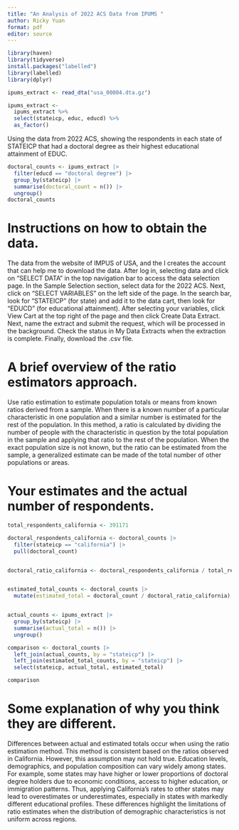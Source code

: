 ---
title: "An Analysis of 2022 ACS Data from IPUMS "
author: Ricky Yuan
format: pdf
editor: source
---

```{r}
library(haven)
library(tidyverse)
install.packages("labelled")
library(labelled)
library(dplyr)

ipums_extract <- read_dta("usa_00004.dta.gz")

ipums_extract <- 
  ipums_extract %>%
  select(stateicp, educ, educd) %>%
  as_factor()

```

Using the data from 2022 ACS, showing the respondents in each state of STATEICP that had a doctoral degree as their highest educational attainment of EDUC.

```{r}
doctoral_counts <- ipums_extract |>
  filter(educd == "doctoral degree") |> 
  group_by(stateicp) |>
  summarise(doctoral_count = n()) |> 
  ungroup()
doctoral_counts
```

# Instructions on how to obtain the data.

The data from the website of IMPUS of USA, and the I creates the account that can help me to download the data. After log in, selecting data and click on “SELECT DATA” in the top navigation bar to access the data selection page. In the Sample Selection section, select data for the 2022 ACS. Next, click on “SELECT VARIABLES” on the left side of the page. In the search bar, look for “STATEICP” (for state) and add it to the data cart, then look for “EDUCD” (for educational attainment). After selecting your variables, click View Cart at the top right of the page and then click Create Data Extract. Next, name the extract and submit the request, which will be processed in the background. Check the status in My Data Extracts when the extraction is complete. Finally, download the .csv file.

# A brief overview of the ratio estimators approach.

Use ratio estimation to estimate population totals or means from known ratios derived from a sample. When there is a known number of a particular characteristic in one population and a similar number is estimated for the rest of the population. In this method, a ratio is calculated by dividing the number of people with the characteristic in question by the total population in the sample and applying that ratio to the rest of the population. When the exact population size is not known, but the ratio can be estimated from the sample, a generalized estimate can be made of the total number of other populations or areas.

# Your estimates and the actual number of respondents.

```{r}
total_respondents_california <- 391171

doctoral_respondents_california <- doctoral_counts |>
  filter(stateicp == "california") |>
  pull(doctoral_count)


doctoral_ratio_california <- doctoral_respondents_california / total_respondents_california


estimated_total_counts <- doctoral_counts |>
  mutate(estimated_total = doctoral_count / doctoral_ratio_california)


actual_counts <- ipums_extract |>
  group_by(stateicp) |>
  summarise(actual_total = n()) |>  
  ungroup()

comparison <- doctoral_counts |>
  left_join(actual_counts, by = "stateicp") |>
  left_join(estimated_total_counts, by = "stateicp") |>
  select(stateicp, actual_total, estimated_total)

comparison
```

# Some explanation of why you think they are different.

Differences between actual and estimated totals occur when using the ratio estimation method. This method is consistent based on the ratios observed in California. However, this assumption may not hold true. Education levels, demographics, and population composition can vary widely among states. For example, some states may have higher or lower proportions of doctoral degree holders due to economic conditions, access to higher education, or immigration patterns. Thus, applying California's rates to other states may lead to overestimates or underestimates, especially in states with markedly different educational profiles. These differences highlight the limitations of ratio estimates when the distribution of demographic characteristics is not uniform across regions.

